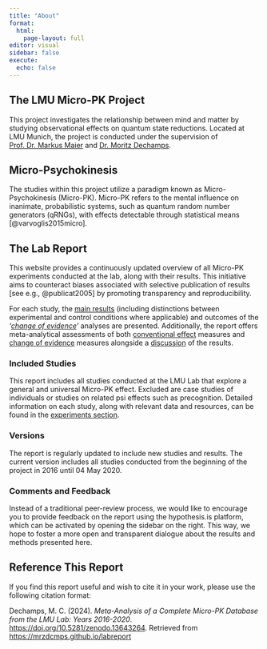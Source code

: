 ```yaml
---
title: "About"
format: 
  html:
    page-layout: full
editor: visual
sidebar: false
execute: 
  echo: false
---
```


## The LMU Micro-PK Project

This project investigates the relationship between mind and matter by studying observational effects on quantum state reductions. Located at LMU Munich, the project is conducted under the supervision of [Prof. Dr. Markus Maier](https://www.psy.lmu.de/gp/people/leitung/maier/index.html) and [Dr. Moritz Dechamps](https://www.psy.lmu.de/gp/people/mitarbeiter/moritz-dechamps/index.html).

## Micro-Psychokinesis

The studies within this project utilize a paradigm known as Micro-Psychokinesis (Micro-PK). Micro-PK refers to the mental influence on inanimate, probabilistic systems, such as quantum random number generators (qRNGs), with effects detectable through statistical means [@varvoglis2015micro].

## The Lab Report

This website provides a continuously updated overview of all Micro-PK experiments conducted at the lab, along with their results. This initiative aims to counteract biases associated with selective publication of results [see e.g., @publicat2005] by promoting transparency and reproducibility.

For each study, the [main results](experiments.html) (including distinctions between experimental and control conditions where applicable) and outcomes of the *'[change of evidence](changeofevidence.html)'* analyses are presented. Additionally, the report offers meta-analytical assessments of both [conventional effect](metaanalysis.html) measures and [change of evidence](coe-metaanalysis.html) measures alongside a [discussion](discussion.html) of the results.

### Included Studies

This report includes all studies conducted at the LMU Lab that explore a general and universal Micro-PK effect. Excluded are case studies of individuals or studies on related psi effects such as precognition. Detailed information on each study, along with relevant data and resources, can be found in the [experiments section](experiments.html).

### Versions

The report is regularly updated to include new studies and results. The current version  includes all studies conducted from the beginning of the project in 2016 until 04 May 2020.

### Comments and Feedback

Instead of a traditional peer-review process, we would like to encourage you to provide feedback on the report using the hypothesis.is platform, which can be activated by opening the sidebar on the right. This way, we hope to foster a more open and transparent dialogue about the results and methods presented here.

## Reference This Report

If you find this report useful and wish to cite it in your work, please use the following citation format:

Dechamps, M. C. (2024). *Meta-Analysis of a Complete Micro-PK Database from the LMU Lab: Years 2016-2020*. <https://doi.org/10.5281/zenodo.13643264>. Retrieved from <https://mrzdcmps.github.io/labreport>
